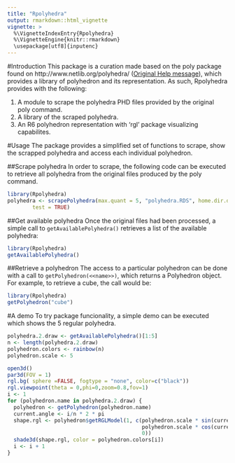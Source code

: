 ```yaml
---
title: "Rpolyhedra"
output: rmarkdown::html_vignette
vignette: >
  %\VignetteIndexEntry{Rpolyhedra}
  %\VignetteEngine{knitr::rmarkdown}
  \usepackage[utf8]{inputenc}
---
```

#Introduction
This package is a curation made based on the poly package found on http://www.netlib.org/polyhedra/ ([Original Help message](poly_original_help_message.html)), which provides a library of polyhedron and its representation. As such, Rpolyhedra provides with the following:

1. A module to scrape the polyhedra PHD files provided by the original poly command. 
1. A library of the scraped polyhedra.
1. An R6 polyhedron representation with 'rgl' package visualizing capabilites. 

#Usage
The package provides a simplified set of functions to scrape, show the scrapped polyhedra and access each individual polyhedron. 

##Scrape polyhedra
In order to scrape, the following code can be executed to retrieve all polyhedra from the original files produced by the poly command. 

``` R
library(Rpolyhedra)
polyhedra <- scrapePolyhedra(max.quant = 5, "polyhedra.RDS", home.dir.data = getDataDir(),
        test = TRUE)
```

##Get available polyhedra
Once the original files had been processed, a simple call to ```getAvailablePolyhedra()``` retrieves a list of the available polyhedra:

```R 
library(Rpolyhedra)
getAvailablePolyhedra()
```

##Retrieve a polyhedron
The access to a particular polyhedron can be done with a call to ```getPolyhedron(<<name>>)```, which returns a Polyhedron object. For example, to retrieve a cube, the call would be:

```R 
library(Rpolyhedra)
getPolyhedron("cube")
```

#A demo
To try package funcionality, a simple demo can be executed which shows the 5 regular polyhedra.

```R 
polyhedra.2.draw <- getAvailablePolyhedra()[1:5]
n <- length(polyhedra.2.draw)
polyhedron.colors <- rainbow(n)
polyhedron.scale <- 5

open3d()
par3d(FOV = 1)
rgl.bg( sphere =FALSE, fogtype = "none", color=c("black"))
rgl.viewpoint(theta = 0,phi=0,zoom=0.8,fov=1)
i <- 1
for (polyhedron.name in polyhedra.2.draw) {
  polyhedron <- getPolyhedron(polyhedron.name)
  current.angle <- i/n * 2 * pi
  shape.rgl <- polyhedron$getRGLModel(1, c(polyhedron.scale * sin(current.angle),
                                           polyhedron.scale * cos(current.angle),
                                           0))
  shade3d(shape.rgl, color = polyhedron.colors[i])
  i <- i + 1
}
```

